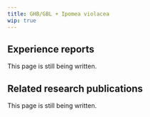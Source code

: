 ---
title: GHB/GBL + Ipomea violacea
wip: true
---

## Experience reports

This page is still being written.

## Related research publications

This page is still being written.

